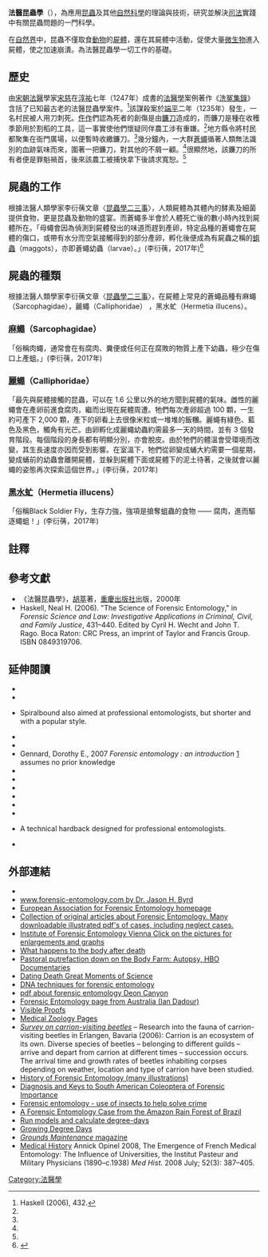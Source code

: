 {{Forensic science}}

'''法醫昆蟲學'''（{{lang|en|Forensic entomology}}），為應用[[昆蟲|昆蟲]]及其他[[自然科學|自然科學]]的理論與技術，研究並解決[[司法|司法]]實踐中有關昆蟲問題的一門科學。

在[[自然界|自然界]]中，昆蟲不僅取食[[動物|動物]]的[[屍體|屍體]]，還在其屍體中活動，促使大量[[微生物|微生物]]進入屍體，使之加速崩潰。為法醫昆蟲學一切工作的基礎。

== 歷史 ==
由[[宋朝|宋朝]][[法醫|法醫]]學家[[宋慈|宋慈]]在[[淳祐|淳祐]]七年（1247年）成書的[[法醫學|法醫學]]案例著作《[[洗冤集錄|洗冤集錄]]》含括了已知最古老的法醫昆蟲學案件。<ref name="haskell 2006 432">Haskell (2006), 432.</ref>該謀殺案於[[端平|端平]]二年（1235年）發生，一名村民被人用刀刺死。[[仵作|仵作]]們認為死者的創傷是由[[鐮刀|鐮刀]]造成的，而鐮刀是種在收穫季節用於割稻的工具，這一事實使他們懷疑同伴農工涉有重嫌。<ref name="haskell 2006 432"/>地方縣令將村民都聚集在衙門廣場，以便暫時收繳鐮刀。<ref name="haskell 2006 432"/>幾分鐘內，一大群[[麗蠅|蒼蠅]]循著人類無法識別的[[血|血]]跡氣味而來，圍著一把鐮刀，對其他的不屑一顧。<ref name="haskell 2006 432"/>很顯然地，該鐮刀的所有者便是罪魁禍首，後來該農工被捕快拿下後請求寬恕。<ref name="haskell 2006 432"/>

== 屍蟲的工作 ==
根據法醫人類學家李衍蒨文章〈[https://www.cup.com.hk/2021/06/28/winsome-lee-muscomorpha/ 昆蟲學二三事]〉，人類屍體為其體內的酵素及細菌提供食物，更是昆蟲及動物的盛宴。而蒼蠅多半會於人體死亡後的數小時內找到屍體所在。「母蠅會因為偵測到屍體發出的味道而趕到產卵，特定品種的蒼蠅會在屍體的傷口，或帶有水分而空氣接觸得到的部分產卵，孵化後便成為有屍蟲之稱的[[蛆|蛆蟲]]（maggots），亦即蒼蠅幼蟲（larvae）。」(李衍蒨，2017年)<ref>{{Cite web |date=2021-06-27 |title=李衍蒨：昆蟲學二三事 |url=https://www.cup.com.hk/2021/06/28/winsome-lee-muscomorpha/ |website=*CUP |language=en-US |access-date=2022-06-28}}</ref>

== 屍蟲的種類 ==
根據法醫人類學家李衍蒨文章〈[https://www.cup.com.hk/2021/06/28/winsome-lee-muscomorpha/ 昆蟲學二三事]〉，在屍體上常見的蒼蠅品種有麻蠅（Sarcophagidae），麗蠅（Calliphoridae） ，黑水虻（Hermetia illucens）。

=== [[麻蝇|麻蠅]]（Sarcophagidae） ===
「俗稱肉蠅，通常會在有腐肉、糞便或任何正在腐敗的物質上產下幼蟲，極少在傷口上產蛆。」(李衍蒨，2017年)

=== [[麗蠅|麗蠅]]（Calliphoridae） ===
「最先與屍體接觸的昆蟲，可以在 1.6 公里以外的地方聞到屍體的氣味。雌性的麗蠅會在產卵前進食腐肉，繼而出現在屍體周遭。牠們每次產卵超過 100 顆，一生約可產下 2,000 顆，產下的卵看上去很像米粒或一堆堆的飯糰。麗蠅有綠色、藍色及黑色，觸角有光芒。由卵孵化成麗蠅幼蟲約需最多一天的時間，並有 3 個發育階段。每個階段的身長都有明顯分別，亦會脫皮。由於牠們的體溫會受環境而改變，其生長速度亦因而受到影響。在室溫下，牠們從卵變成蛹大約需要一個星期，變成蛹前的幼蟲會離開屍體，並躲到屍體下面或屍體下的泥土待著，之後就會以麗蠅的姿態再次探索這個世界。」(李衍蒨，2017年)

=== [[黑水虻|黑水虻]]（Hermetia illucens） ===
「俗稱Black Soldier Fly，生存力強，強項是搶奪蛆蟲的食物 —— 腐肉，進而驅逐蠅蛆！」(李衍蒨，2017年)

==註釋==
{{reflist}}

==參考文獻==
{{refbegin}}
*《法醫昆蟲學》，[[胡萃|胡萃]]著，[[重慶出版社|重慶出版社]]出版，2000年
* Haskell, Neal H. (2006). "The Science of Forensic Entomology," in ''Forensic Science and Law: Investigative Applications in Criminal, Civil, and Family Justice'', 431–440. Edited by Cyril H. Wecht and John T. Rago. Boca Raton: CRC Press, an imprint of Taylor and Francis Group. ISBN 0849319706.
{{refend}}

==延伸閱讀==
{{refbegin|2}}
*{{cite book |author1=Bass, William  |author2=Jon Jefferson |title=Death's Acre: Inside the Legendary Forensic Lab The Body Farm |year=2004  |url=https://archive.org/details/deathsacreinside0000bass  |publisher=[[Penguin_Group|Penguin]] |isbn=978-0-425-19832-2}}
*{{cite book |author1=Byrd, J. H.  |author2=J. L. Castner |year=2001 |title=Forensic Entomology: The Utility of Arthropods in Legal Investigations |publisher=[[CRC_Press|CRC Press]] |location=Boca Raton, FL |isbn=0-8493-8120-7}}
*{{cite book |editor=Catts, E. P. & N. H. Haskell |year=1990 |title=Entomology & Death: A Procedural Guide |publisher=[[Joyce's_Print_Shop,_Inc.|Joyce's Print Shop, Inc.]] |location=Clemson, SC |isbn=0-9628696-0-0}} Spiralbound also aimed at professional entomologists, but shorter and with a popular style.
*{{cite journal |author1=Catts, E. P.  |author2=M. L. Goff |year=1992 |title=Forensic entomology in criminal investigations |journal=[[Annual_Review_of_Entomology|Annual Review of Entomology]] |volume=37 |pages=253–272 |doi=10.1146/annurev.en.37.010192.001345 |pmid=1539937}}
*{{cite book |author=Eisner, Thomas, Maria Eisner & Melody Siegler |title=Secret Weapons |year=2005 |url=https://archive.org/details/secretweaponsdef00eisn |publisher=[[Harvard_University_Press|Harvard University Press]] |location=Cambridge, MA |isbn=978-0-674-01882-2}}
*Gennard, Dorothy E., 2007 ''Forensic entomology : an introduction'' {{ISBN|978-0-470-01478-3}} [https://web.archive.org/web/20160304100249/http://xa.yimg.com/kq/groups/16654743/2075882911/name/Forensic%252Bentomology.pdf] assumes no prior knowledge
*{{cite book |author=Goff, M. L. |year=2000 |title=A Fly for the Prosecution: How Insect Evidence Helps Solve Crimes |publisher=[[Harvard_University_Press|Harvard University Press]] |location=Cambridge, MA |isbn=0-674-00220-2}}
*{{cite book |author1=Greenberg, B.  |author2=J. C. Kunich |year=2002 |title=Entomology and the Law: Flies as Forensic Indicators |publisher=[[Cambridge_University_Press|Cambridge University Press]] |location=Cambridge, United Kingdom |isbn=0-521-80915-0}}
*{{Cite journal|url = https://peerj.com/articles/1944/?td=wk|title = Thermal summation model and instar determination of all developmental stages of necrophagous beetle, Sciodrepoides watsoni (Spence) (Coleoptera: Leiodidae: Cholevinae)|last = Jakubec|first = P.|date = 2015|journal = PeerJ|doi = 10.7717/peerj.1944|access-date = 2019-01-03|archive-date = 2019-09-05|archive-url = https://web.archive.org/web/20190905125705/https://peerj.com/articles/1944/?td=wk|dead-url = no}}
*{{cite book |author=Leclerque, M. |year=1978 |title=Entomologie médicale et Médecine légale Datation de la Mort |publisher=[[Masson_(publisher)|Masson]] |location=Paris}}
*{{cite journal |author1=Liu, D.  |author2=B. Greenberg |year=1989 |title=Immature stages of some flies of forensic importance |journal=[[Annals_of_the_Entomological_Society_of_America|Annals of the Entomological Society of America]] |volume=82 |issue=1 |pages=80–93}}
*{{cite book |author=Nuorteva, P. |year=1977 |chapter=Sarcosaprophagous insects as forensic indicators |editor1=C. G. Tedeschi |editor2=W. G. Eckert |editor3=L. G. Tedeschi |title=Forensic Medicine: a Study in Trauma and Environmental Hazards |volume=II |publisher=[[W._B._Saunders|W. B. Saunders]] |location=New York |pages=1072–1095}}
*{{cite book |author=Smith, K. G. V. |year=1986 |title=A Manual of Forensic Entomology |publisher=[[Comstock_Publishing_Associates|Comstock Publishing Associates]], [[Cornell_University_Press|Cornell University Press]] |location=Ithaca, NY |isbn=0-8014-1927-1}} A technical hardback designed for professional entomologists.
*{{cite journal |author1=Wells, J. D. |author2=J. R. Stevens |year=2008 |title=Application of DNA-based methods in forensic entomology |journal=[[Annual_Review_of_Entomology|Annual Review of Entomology]] |volume=53 |pages=103–120 |pmid=17685848 |url=http://rom.exeter.ac.uk/documents/Bios/jrsteve0/Wells%20%26%20Stevens%20ARE%2008.pdf |format=[[Portable_Document_Format|PDF]] |doi=10.1146/annurev.ento.52.110405.091423 |access-date=2019-01-03 |archive-date=2012-04-25 |archive-url=https://web.archive.org/web/20120425232625/http://rom.exeter.ac.uk/documents/Bios/jrsteve0/Wells%20%26%20Stevens%20ARE%2008.pdf |dead-url=no }}
{{refend}}

==外部連結==
*{{dmoz|Science/Biology/Zoology/Arthropoda/Entomology/Forensic_Entomology|Forensic Entomology}}
*[https://web.archive.org/web/20071224014430/http://www.forensic-entomology.com/ www.forensic-entomology.com by Dr. Jason H. Byrd]
*[https://web.archive.org/web/20051024001529/http://new.eafe.org/ European Association for Forensic Entomology homepage]
*[http://wiki2.benecke.com/index.php?title=All_Mark_Benecke_Publications#Forensic_Entomology Collection of original articles about Forensic Entomology. Many downloadable illustrated pdf's of cases, including neglect cases.] {{Wayback|url=http://wiki2.benecke.com/index.php?title=All_Mark_Benecke_Publications#Forensic_Entomology |date=20210131162754 }}
*[https://web.archive.org/web/20050908013426/http://www.univie.ac.at/forensic-entomology/Daten_Fliegen.htm Institute of Forensic Entomology Vienna Click on the pictures for enlargements and graphs]
*[http://www.deathonline.net/decomposition/index.htm What happens to the body after death] {{Wayback|url=http://www.deathonline.net/decomposition/index.htm |date=20210415054956 }}
*[http://www.hbo.com:80/autopsy/forensic/the_body_farm.html Pastoral putrefaction down on the Body Farm: Autopsy, HBO Documentaries] {{Wayback|url=http://www.hbo.com/autopsy/forensic/the_body_farm.html |date=20100109095321 }}
*[https://web.archive.org/web/20070314235823/http://www.abc.net.au/science/k2/moments/gmis9816.htm Dating Death Great Moments of Science]
*[http://www.ncjrs.org/pdffiles1/nij/grants/194121.pdf DNA techniques for forensic entomology] {{Wayback|url=http://www.ncjrs.org/pdffiles1/nij/grants/194121.pdf |date=20051102014345 }}
*[https://web.archive.org/web/20060912202523/http://www.jcu.edu.au/school/sphtm/antonbreinl/centers/vcrrc/Forensic.pdf pdf about forensic entomology Deon Canyon]
*[https://web.archive.org/web/20060819103256/http://agspsrv34.agric.wa.gov.au/ento/forensic.htm Forensic Entomology page from Australia (Ian Dadour)]
*[https://www.nlm.nih.gov/visibleproofs/galleries/technologies/blowfly.html Visible Proofs] {{Wayback|url=https://www.nlm.nih.gov/visibleproofs/galleries/technologies/blowfly.html |date=20190410041126 }}
*[https://web.archive.org/web/20070714131440/http://www.grassberger.org/medical-zoology/madentherapie.html Medical Zoology Pages]
*[https://web.archive.org/web/20071020193920/http://deposit.d-nb.de/ep/netpub/84/40/41/983414084/_data_stat/ZA-BS-V9.PDF ''Survey on carrion-visiting beetles''] – Research into the fauna of carrion-visiting beetles in Erlangen, Bavaria (2006): Carrion is an ecosystem of its own. Diverse species of beetles – belonging to different guilds – arrive and depart from carrion at different times – succession occurs. The arrival time and growth rates of beetles inhabiting corpses depending on weather, location and type of carrion have been studied.
*[http://benecke.com/pdf/Benecke_A_brief_survey_of_the_history_of_forensic_entomology_Webversion.pdf History of Forensic Entomology (many illustrations)] {{Wayback|url=http://benecke.com/pdf/Benecke_A_brief_survey_of_the_history_of_forensic_entomology_Webversion.pdf |date=20160303233557 }}
*[http://www.scielo.br/scielo.php?script=sci_arttext&pid=S0085-56262009000200006&lng=en&nrm=iso&tlng=en Diagnosis and Keys to South American Coleoptera of Forensic Importance] {{Wayback|url=http://www.scielo.br/scielo.php?script=sci_arttext&pid=S0085-56262009000200006&lng=en&nrm=iso&tlng=en |date=20190911202442 }}
*[https://web.archive.org/web/20120119175704/http://www.clt.uwa.edu.au/__data/page/112507/fse07_forensic_entomology.pdf Forensic entomology - use of insects to help solve crime]
*[https://web.archive.org/web/20190103210636/http://www.blackwell-synergy.com/doi/abs/10.1111/j.1556-4029.2006.00217.x A Forensic Entomology Case from the Amazon Rain Forest of Brazil]
*[http://www.ipm.ucdavis.edu/WEATHER/ddretrieve.html Run models and calculate degree-days] {{Wayback|url=http://www.ipm.ucdavis.edu/WEATHER/ddretrieve.html |date=20160521015128 }}
*[https://web.archive.org/web/20110927120943/http://www.oardc.ohio-state.edu/gdd/glossary.htm Growing Degree Days]
*[http://www.grounds-mag.com ''Grounds Maintenance'' magazine] {{Wayback|url=http://www.grounds-mag.com/ |date=20200804143039 }}
*[https://www.ncbi.nlm.nih.gov/pmc/articles/PMC2449474/ Medical History] Annick Opinel 2008, The Emergence of French Medical Entomology: The Influence of Universities, the Institut Pasteur and Military Physicians (1890–c.1938) ''Med Hist.'' 2008 July; 52(3): 387–405.

{{tsl|en|Template:Entomology}}

[[Category:法醫學|Category:法醫學]]